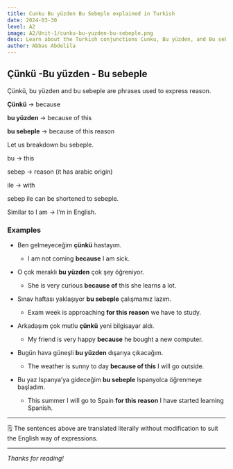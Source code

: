 ```yaml
---
title: Cunku Bu yüzden Bu Sebeple explained in Turkish
date: 2024-03-30
level: A2
image: A2/Unit-1/cunku-bu-yuzden-bu-sebeple.png
desc: Learn about the Turkish conjunctions Cunku, Bu yüzden, and Bu sebeple and how to use them in sentences
author: Abbas Abdelila
---
```


## Çünkü -Bu yüzden - Bu sebeple

Çünkü, bu yüzden and bu sebeple are phrases used to express reason.

**Çünkü** → because

**bu yüzden** → because of this

**bu sebeple** → because of this reason

Let us breakdown bu sebeple.

bu → this

sebep → reason (it has arabic origin)

ile → with

sebep ile can be shortened to sebeple.

Similar to I am → I’m in English. 

### Examples

- Ben gelmeyeceğim **çünkü** hastayım.
    - I am not coming **because** I am sick.
- O çok meraklı **bu yüzden** çok şey öğreniyor.
    - She is very curious **because of** this she learns a lot.
- Sınav haftası yaklaşıyor **bu sebeple** çalışmamız lazım.
    - Exam week is approaching **for this reason** we have to study.

- Arkadaşım çok mutlu **çünkü** yeni bilgisayar aldı.
    - My friend is very happy **because** he bought a new computer.
- Bugün hava güneşli **bu yüzden** dışarıya çıkacağım.
    - The weather is sunny to day **because of this** I will go outside.
- Bu yaz Ispanya’ya gideceğim **bu sebeple** Ispanyolca öğrenmeye başladım.
    - This summer I will go to Spain **for this reason** I have started learning Spanish.

---

🗒️ The sentences above are translated literally without modification to suit the English way of expressions.

---

*Thanks for reading!*